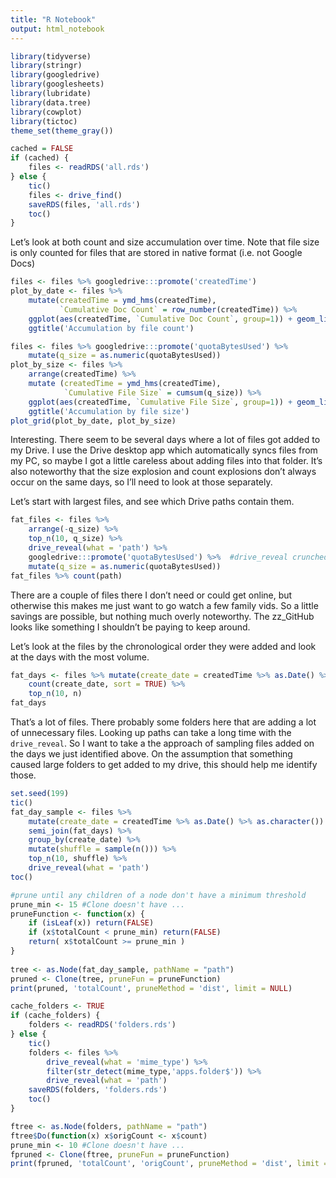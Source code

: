 ```yaml
---
title: "R Notebook"
output: html_notebook
---
```



```r
library(tidyverse)
library(stringr)
library(googledrive)
library(googlesheets)
library(lubridate)
library(data.tree)
library(cowplot)
library(tictoc)
theme_set(theme_gray())
```

```r
cached = FALSE
if (cached) {
    files <- readRDS('all.rds')
} else {
    tic()
    files <- drive_find()
    saveRDS(files, 'all.rds')
    toc()
}
```

Let's look at both count and size accumulation over time. Note that file size is only counted for files that are stored in native format (i.e. not Google Docs)

```r
files <- files %>% googledrive:::promote('createdTime')
plot_by_date <- files %>% 
    mutate(createdTime = ymd_hms(createdTime),
           `Cumulative Doc Count` = row_number(createdTime)) %>% 
    ggplot(aes(createdTime, `Cumulative Doc Count`, group=1)) + geom_line() + geom_point() +
    ggtitle('Accumulation by file count')

files <- files %>% googledrive:::promote('quotaBytesUsed') %>% 
    mutate(q_size = as.numeric(quotaBytesUsed))
plot_by_size <- files %>% 
    arrange(createdTime) %>%
    mutate (createdTime = ymd_hms(createdTime),
            `Cumulative File Size` = cumsum(q_size)) %>% 
    ggplot(aes(createdTime, `Cumulative File Size`, group=1)) + geom_line() + geom_point() +
    ggtitle('Accumulation by file size')
plot_grid(plot_by_date, plot_by_size)
```

Interesting. There seem to be several days where a lot of files got added to my Drive. I use the Drive desktop app which automatically syncs files from my PC, so maybe I got a little careless about adding files into that folder. It's also noteworthy that the size explosion and count explosions don't always occur on the same days, so I'll need to look at those separately.  

Let's start with largest files, and see which Drive paths contain them.

```r
fat_files <- files %>% 
    arrange(-q_size) %>%
    top_n(10, q_size) %>%
    drive_reveal(what = 'path') %>%
    googledrive:::promote('quotaBytesUsed') %>%  #drive_reveal crunched our dribble 
    mutate(q_size = as.numeric(quotaBytesUsed))
fat_files %>% count(path)
```

There are a couple of files there I don't need or could get online, but otherwise this makes me just want to go watch a few family vids. So a little savings are possible, but nothing much overly noteworthy. The zz_GitHub looks like something I shouldn't be paying to keep around.

Let's look at the files by the chronological order they were added and look at the days with the most volume.

```r
fat_days <- files %>% mutate(create_date = createdTime %>% as.Date() %>% as.character()) %>%
    count(create_date, sort = TRUE) %>%
    top_n(10, n)
fat_days
```

That's a lot of files. There probably some folders here that are adding a lot of unnecessary files. Looking up paths can take a long time with the `drive_reveal`. So I want to take a the approach of sampling files added on the days we just identified above. On the assumption that something caused large folders to get added to my drive, this should help me identify those.

```r
set.seed(199)
tic()
fat_day_sample <- files %>% 
    mutate(create_date = createdTime %>% as.Date() %>% as.character()) %>%
    semi_join(fat_days) %>%
    group_by(create_date) %>%
    mutate(shuffle = sample(n())) %>%
    top_n(10, shuffle) %>%
    drive_reveal(what = 'path')
toc()

#prune until any children of a node don't have a minimum threshold
prune_min <- 15 #Clone doesn't have ...
pruneFunction <- function(x) {
    if (isLeaf(x)) return(FALSE)
    if (x$totalCount < prune_min) return(FALSE)
    return( x$totalCount >= prune_min )
}
    
tree <- as.Node(fat_day_sample, pathName = "path")
pruned <- Clone(tree, pruneFun = pruneFunction)
print(pruned, 'totalCount', pruneMethod = 'dist', limit = NULL)
```

```r
cache_folders <- TRUE
if (cache_folders) {
    folders <- readRDS('folders.rds')
} else {
    tic()
    folders <- files %>% 
        drive_reveal(what = 'mime_type') %>% 
        filter(str_detect(mime_type,'apps.folder$')) %>%
        drive_reveal(what = 'path') 
    saveRDS(folders, 'folders.rds')
    toc()
}

```
```r
ftree <- as.Node(folders, pathName = "path")
ftree$Do(function(x) x$origCount <- x$count)
prune_min <- 10 #Clone doesn't have ...
fpruned <- Clone(ftree, pruneFun = pruneFunction)
print(fpruned, 'totalCount', 'origCount', pruneMethod = 'dist', limit = NULL)
```


